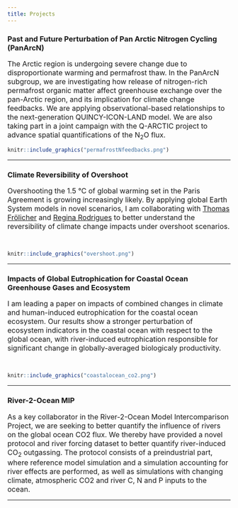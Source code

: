 ```yaml
---
title: Projects
---
```


### Past and Future Perturbation of Pan Arctic Nitrogen Cycling (PanArcN)

<font size="3"> The Arctic region is undergoing severe change due to disproportionate warming and permafrost thaw. In the PanArcN subgroup, we are investigating how release of nitrogen-rich permafrost organic matter affect greenhouse exchange over the pan-Arctic region, and its implication for climate change feedbacks. We are applying observational-based relationships to the next-generation QUINCY-ICON-LAND model. We are also taking part in a joint campaign with the Q-ARCTIC project to advance spatial quantifications of the N~2~O flux. </font> 
<br />
```r
knitr::include_graphics("permafrostNfeedbacks.png")
```
----

### Climate Reversibility of Overshoot

<font size="3"> Overshooting the 1.5 °C of global warming set in the Paris Agreement is growing increasingly likely. By applying global Earth System models in novel scenarios, I am collaborating with [Thomas Frölicher](https://www.tfroelicher.com) and [Regina Rodrigues](https://www.google.com/url?sa=t&source=web&rct=j&opi=89978449&url=https://twitter.com/rrrocean%3Flang%3Den&ved=2ahUKEwiu7_LN6smJAxVz_rsIHffYMloQFnoECDEQAQ&usg=AOvVaw2Ad6leLK7hFPuwZQ_wca1z) to better understand the reversibility of climate change impacts under overshoot scenarios. </font>

<br />
```r
knitr::include_graphics("overshoot.png")
```

----

### Impacts of Global Eutrophication for Coastal Ocean Greenhouse Gases and Ecosystem

<font size="3"> I am leading a paper on impacts of combined changes in climate and human-induced eutrophication for the coastal ocean ecosystem. Our results show a stronger perturbation of ecosystem indicators in the coastal ocean with respect to the global ocean, with river-induced eutrophication responsible for significant change in globally-averaged biologicaly productivity.  </font>

<br />
```r
knitr::include_graphics("coastalocean_co2.png")
```
----

### River-2-Ocean MIP

<font size="3"> As a key collaborator in the River-2-Ocean Model Intercomparison Project, we are seeking to better quantify the influence of rivers on the global ocean CO2 flux. We thereby have provided a novel protocol and river forcing dataset to better quantify river-induced CO~2~ outgassing. The protocol consists of a preindustrial part, where reference model simulation and a simulation accounting for river effects are performed, as well as simulations with changing climate, atmospheric CO2 and river C, N and P inputs to the ocean. </font>

----
